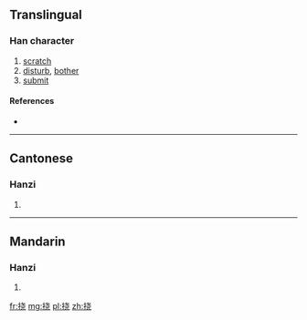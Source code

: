 {{also|撓}}
==Translingual==

===Han character===
{{Han char|rn=64|rad=手|as=06|sn=9|four=|canj=手十心山 (QJPU)}}

# [[scratch]]
# [[disturb]], [[bother]]
# [[submit]]

====References====
* {{Han ref|kx=0431.171|hdz=31868.120|uh=6320|ud=25376}}

----

==Cantonese==

===Hanzi===
{{yue-hanzi|jyut=|y=naau4, naau5|tra=撓}}

# {{defn|lang=yue|sort=手06}}

----

==Mandarin==

===Hanzi===
{{cmn-hanzi|tra=撓|pin=[[dàng]] ([[dang4]]), [[náo]] ([[nao2]]), [[tǎng]] ([[tang3]])|wg=tang<sup>4</sup>, nao<sup>2</sup>, t'ang<sup>3</sup>}}

# {{defn|lang=cmn|sort=手06}}

[[fr:挠]]
[[mg:挠]]
[[pl:挠]]
[[zh:挠]]
